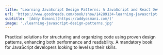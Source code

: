 ```yaml
---
title: "Learning JavaScript Design Patterns: A JavaScript and React Developer's Guide"
url: 'https://www.goodreads.com/book/show/14289134-learning-javascript-design-patterns'
subtitle: '[Addy Osmani](https://addyosmani.com/)'
image: './learning-javascript-design-patterns.jpg'
---
```


Practical solutions for structuring and organizing code using proven design patterns, enhancing both performance and readability. A mandatory book for JavaScript developers looking to level up their skills.

